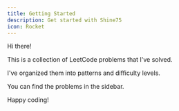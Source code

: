 ```yaml
---
title: Getting Started
description: Get started with Shine75
icon: Rocket
---
```


Hi there!

This is a collection of LeetCode problems that I've solved.

I've organized them into patterns and difficulty levels.

You can find the problems in the sidebar.

Happy coding!